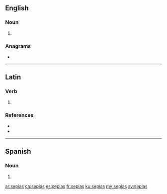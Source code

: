 ==English==

===Noun===
{{head|en|noun plural form}}

# {{plural of|sepia|lang=en}}

===Anagrams===
* {{l|en|aspies}}

----

==Latin==

===Verb===
{{la-verb-form|sēpiās}}

# {{inflection of|sēpiō||2|s|pres|actv|subj|lang=la}}

===References===
* {{R:Peck}}
* {{R:Smith's Geography}}

----

==Spanish==

===Noun===
{{head|es|noun form}}

# {{plural of|sepia|lang=es}}

[[ar:sepias]]
[[ca:sepias]]
[[es:sepias]]
[[fr:sepias]]
[[ku:sepias]]
[[my:sepias]]
[[sv:sepias]]
